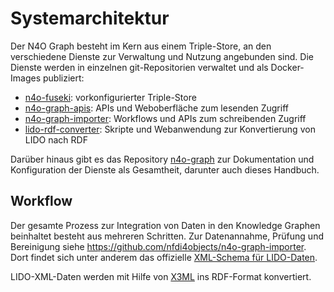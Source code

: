 # Systemarchitektur {#sec-architecture}

Der N4O Graph besteht im Kern aus einem Triple-Store, an den verschiedene Dienste zur Verwaltung und Nutzung angebunden sind. Die Dienste werden in einzelnen git-Repositorien verwaltet und als Docker-Images publiziert:

- [n4o-fuseki](https://github.com/nfdi4objects/n4o-fuseki): vorkonfigurierter Triple-Store
- [n4o-graph-apis](https://github.com/nfdi4objects/n4o-graph-apis): APIs und Weboberfläche zum lesenden Zugriff
- [n4o-graph-importer](https://github.com/nfdi4objects/n4o-graph-importer): Workflows und APIs zum schreibenden Zugriff
- [lido-rdf-converter](https://github.com/nfdi4objects/lido-rdf-converter): Skripte und Webanwendung zur Konvertierung von LIDO nach RDF

Darüber hinaus gibt es das Repository [n4o-graph](https://github.com/nfdi4objects/n4o-graph) zur Dokumentation und Konfiguration der Dienste als Gesamtheit, darunter auch dieses Handbuch.


## Workflow

Der gesamte Prozess zur Integration von Daten in den Knowledge Graphen beinhaltet besteht aus mehreren Schritten.
Zur Datenannahme, Prüfung und Bereinigung siehe  <https://github.com/nfdi4objects/n4o-graph-importer>.
Dort findet sich unter anderem das offizielle [XML-Schema für LIDO-Daten](https://github.com/nfdi4objects/lido-schema).

LIDO-XML-Daten werden mit Hilfe von [X3ML](https://github.com/isl/x3ml) ins RDF-Format konvertiert. 

